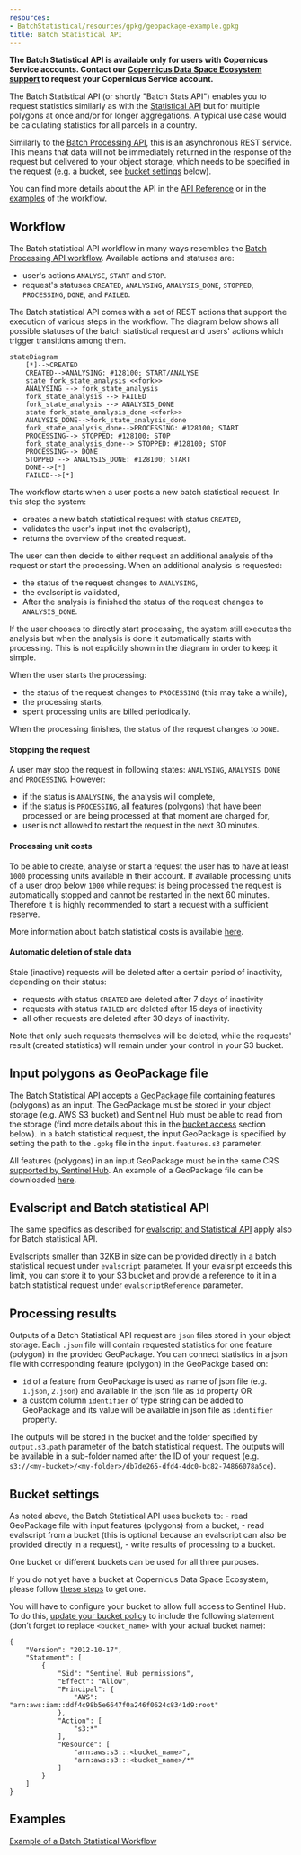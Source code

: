 ```yaml
---
resources:
- BatchStatistical/resources/gpkg/geopackage-example.gpkg
title: Batch Statistical API
---
```


**The Batch Statistical API is available only for users with Copernicus Service accounts. Contact our [Copernicus Data Space Ecosystem support](https://helpcenter.dataspace.copernicus.eu/hc/en-gb/requests/new) to request your Copernicus Service account.**

The Batch Statistical API (or shortly \"Batch Stats API\") enables you
to request statistics similarly as with the [Statistical
API](/APIs/SentinelHub/Statistical.qmd) but for multiple polygons at
once and/or for longer aggregations. A typical use case would be
calculating statistics for all parcels in a country.

Similarly to the [Batch Processing API](/APIs/SentinelHub/Batch.qmd),
this is an asynchronous REST service. This means that data will not be
immediately returned in the response of the request but delivered to
your object storage, which needs to be specified in the request (e.g. a
bucket, see [bucket settings](#bucket-settings) below).

You can find more details about the API in the [API
Reference](/APIs/SentinelHub/ApiReference.qmd#tag/batch-statistical) or
in the [examples](/APIs/SentinelHub/BatchStatistical/Examples.qmd) of
the workflow.

## Workflow

The Batch statistical API workflow in many ways resembles the [Batch
Processing API workflow](/APIs/SentinelHub/Batch.qmd#workflow).
Available actions and statuses are:

-   user\'s actions `ANALYSE`, `START` and `STOP`.
-   request\'s statuses `CREATED`, `ANALYSING`, `ANALYSIS_DONE`,
    `STOPPED`, `PROCESSING`, `DONE`, and `FAILED`.

The Batch statistical API comes with a set of REST actions that support
the execution of various steps in the workflow. The diagram below shows
all possible statuses of the batch statistical request and users\'
actions which trigger transitions among them.

``` mermaid
stateDiagram
    [*]-->CREATED
    CREATED-->ANALYSING: #128100; START/ANALYSE
    state fork_state_analysis <<fork>>
    ANALYSING --> fork_state_analysis
    fork_state_analysis --> FAILED
    fork_state_analysis --> ANALYSIS_DONE
    state fork_state_analysis_done <<fork>>
    ANALYSIS_DONE-->fork_state_analysis_done
    fork_state_analysis_done-->PROCESSING: #128100; START
    PROCESSING--> STOPPED: #128100; STOP
    fork_state_analysis_done--> STOPPED: #128100; STOP
    PROCESSING--> DONE
    STOPPED --> ANALYSIS_DONE: #128100; START
    DONE-->[*]
    FAILED-->[*]
```

The workflow starts when a user posts a new batch statistical request.
In this step the system:

-   creates a new batch statistical request with status `CREATED`,
-   validates the user\'s input (not the evalscript),
-   returns the overview of the created request.

The user can then decide to either request an additional analysis of the
request or start the processing. When an additional analysis is
requested:

-   the status of the request changes to `ANALYSING`,
-   the evalscript is validated,
-   After the analysis is finished the status of the request changes to
    `ANALYSIS_DONE`.

If the user chooses to directly start processing, the system still
executes the analysis but when the analysis is done it automatically
starts with processing. This is not explicitly shown in the diagram in
order to keep it simple.

When the user starts the processing:

-   the status of the request changes to `PROCESSING` (this may take a
    while),
-   the processing starts,
-   spent processing units are billed periodically.

When the processing finishes, the status of the request changes to
`DONE`.

#### Stopping the request

A user may stop the request in following states: `ANALYSING`,
`ANALYSIS_DONE` and `PROCESSING`. However:

-   if the status is `ANALYSING`, the analysis will complete,
-   if the status is `PROCESSING`, all features (polygons) that have
    been processed or are being processed at that moment are charged
    for,
-   user is not allowed to restart the request in the next 30 minutes.

#### Processing unit costs

To be able to create, analyse or start a request the user has to have at
least `1000` processing units available in their account. If available
processing units of a user drop below `1000` while request is being
processed the request is automatically stopped and cannot be restarted
in the next 60 minutes. Therefore it is highly recommended to start a
request with a sufficient reserve.

More information about batch statistical costs is available
[here](/APIs/SentinelHub/Overview/ProcessingUnit.qmd#batch-statistical-api).

#### Automatic deletion of stale data

Stale (inactive) requests will be deleted after a certain period of
inactivity, depending on their status:

-   requests with status `CREATED` are deleted after 7 days of
    inactivity
-   requests with status `FAILED` are deleted after 15 days of
    inactivity
-   all other requests are deleted after 30 days of inactivity.

Note that only such requests themselves will be deleted, while the
requests\' result (created statistics) will remain under your control in
your S3 bucket.

## Input polygons as GeoPackage file

The Batch Statistical API accepts a [GeoPackage
file](https://www.geopackage.org/){target="_blank"} containing features
(polygons) as an input. The GeoPackage must be stored in your object
storage (e.g. AWS S3 bucket) and Sentinel Hub must be able to read from
the storage (find more details about this in the [bucket
access](#aws-bucket-access) section below). In a batch statistical
request, the input GeoPackage is specified by setting the path to the
`.gpkg` file in the `input.features.s3` parameter.

All features (polygons) in an input GeoPackage must be in the same CRS
[supported by Sentinel Hub](/APIs/SentinelHub/Process/Crs.qmd). An
example of a GeoPackage file can be downloaded
[here](/APIs/SentinelHub/BatchStatistical/resources/gpkg/geopackage-example.gpkg).

## Evalscript and Batch statistical API

The same specifics as described for [evalscript and Statistical
API](/APIs/SentinelHub/Statistical.qmd#statistical-api-and-evalscript)
apply also for Batch statistical API.

Evalscripts smaller than 32KB in size can be provided directly in a
batch statistical request under `evalscript` parameter. If your
evalsript exceeds this limit, you can store it to your S3 bucket and
provide a reference to it in a batch statistical request under
`evalscriptReference` parameter.

## Processing results

Outputs of a Batch Statistical API request are `json` files stored in
your object storage. Each `.json` file will contain requested statistics
for one feature (polygon) in the provided GeoPackage. You can connect
statistics in a json file with corresponding feature (polygon) in the
GeoPackge based on:

-   `id` of a feature from GeoPackage is used as name of json file (e.g.
    `1.json`, `2.json`) and available in the json file as `id` property
    OR
-   a custom column `identifier` of type string can be added to
    GeoPackage and its value will be available in json file as
    `identifier` property.

The outputs will be stored in the bucket and the folder specified by
`output.s3.path` parameter of the batch statistical request. The outputs
will be available in a sub-folder named after the ID of your request
(e.g.
`s3://<my-bucket>/<my-folder>/db7de265-dfd4-4dc0-bc82-74866078a5ce`).

## Bucket settings

As noted above, the Batch Statistical API uses buckets to:
- read GeoPackage file with input features (polygons) from a bucket,
- read evalscript from a bucket (this is optional because an evalscript can also be provided directly in a request),
- write results of processing to a bucket.

One bucket or different buckets can be used for all three purposes.

If you do not yet have a bucket at Copernicus Data Space Ecosystem, please follow [these steps](https://creodias.docs.cloudferro.com/en/latest/new/Access-CREODIAS-environment-to-create-S3-bucket-and-use-it-in-Sentinel-Hub-Batch-Processing-request-on-Creodias.html) to get one.

You will have to configure your bucket to allow full access to Sentinel Hub. To do
this, [update your bucket policy](https://creodias.docs.cloudferro.com/en/latest/s3/Bucket-sharing-using-s3-bucket-policy-on-Creodias.html#setting-a-policy-on-the-bucket) to include the following statement (don't forget to replace `<bucket_name>` with your actual bucket name):

```
{
    "Version": "2012-10-17",
    "Statement": [
        {
            "Sid": "Sentinel Hub permissions",
            "Effect": "Allow",
            "Principal": {
                "AWS": "arn:aws:iam::ddf4c98b5e6647f0a246f0624c8341d9:root"
            },
            "Action": [
                "s3:*"
            ],
            "Resource": [
                "arn:aws:s3:::<bucket_name>",
                "arn:aws:s3:::<bucket_name>/*"
            ]
        }
    ]
}
```


## Examples

[Example of a Batch Statistical
Workflow](/APIs/SentinelHub/BatchStatistical/Examples.qmd)
